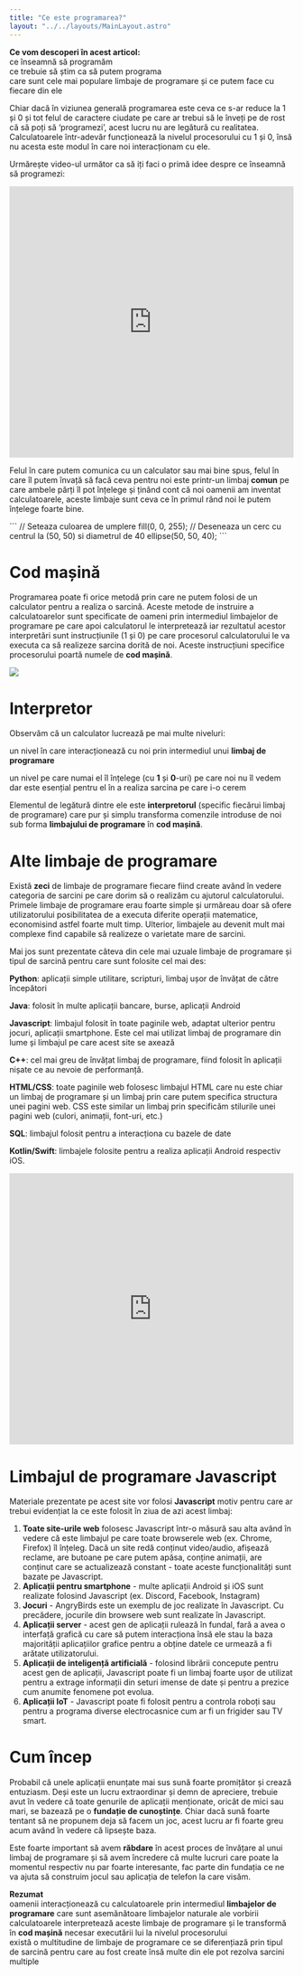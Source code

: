 ```yaml
---
title: "Ce este programarea?"
layout: "../../layouts/MainLayout.astro"
---
```



<Box knowledge> 
    <strong>Ce vom descoperi în acest articol:</strong>
    <br/><Check/>ce înseamnă să programăm
    <br/><Check/>ce trebuie să știm ca să putem programa
    <br/><Check/>care sunt cele mai populare limbaje de programare și ce putem face cu fiecare din ele
</Box>

Chiar dacă în viziunea generală programarea este ceva ce s-ar reduce la 1 și 0 și tot felul de caractere ciudate pe care ar trebui să le înveți pe de rost că să poți să ‘programezi’, acest lucru nu are legătură cu realitatea. Calculatoarele într-adevăr funcționează la nivelul procesorului cu 1 și 0, însă nu acesta este modul în care noi interacționam cu ele.

Urmărește video-ul următor ca să iți faci o primă idee despre ce înseamnă să programezi:

<iframe width="100%" height="480" src="https://www.youtube.com/embed/FCMxA3m_Imc" title="What is Programming? | Intro to JS: Drawing &amp; Animation | Computer programming | Khan Academy" frameborder="0" allow="accelerometer; autoplay; clipboard-write; encrypted-media; gyroscope; picture-in-picture; web-share" credentialless allowfullscreen></iframe>

Felul în care putem comunica cu un calculator sau mai bine spus, felul în care îl putem învață să facă ceva pentru noi este printr-un limbaj **comun** pe care ambele părți îl pot înțelege și ținând cont că noi oamenii am inventat calculatoarele, aceste limbaje sunt ceva ce în primul rând noi le putem înțelege foarte bine.

<P5Widget data_height="200">
```
// Seteaza culoarea de umplere
fill(0, 0, 255); 
// Deseneaza un cerc cu centrul la (50, 50) si diametrul de 40
ellipse(50, 50, 40);
```
</P5Widget>

# Cod mașină
Programarea poate fi orice metodă prin care ne putem folosi de un calculator pentru a realiza o sarcină. Aceste metode de instruire a calculatoarelor sunt specificate de oameni prin intermediul limbajelor de programare pe care apoi calculatorul le interpretează iar rezultatul acestor interpretări sunt instrucțiunile (1 și 0) pe care procesorul calculatorului le va executa ca să realizeze sarcina dorită de noi. Aceste instrucțiuni specifice procesorului poartă numele de <strong>cod mașină</strong>.

<img src="../assets/imgs/anim_hi.gif" class="img-box" />

# Interpretor
Observăm că un calculator lucrează pe mai multe niveluri:

<Arrow/>un nivel în care interacționează cu noi prin intermediul unui **limbaj de programare**

<Arrow/>un nivel pe care numai el îl înțelege (cu **1** și **0**-uri) pe care noi nu îl vedem dar este esențial pentru el în a realiza sarcina pe care i-o cerem

Elementul de legătură dintre ele este **interpretorul** (specific fiecărui limbaj de programare) care pur și simplu transforma comenzile introduse de noi sub forma **limbajului de programare** în **cod mașină**.

# Alte limbaje de programare 
Există **zeci** de limbaje de programare fiecare fiind create având în vedere categoria de sarcini pe care dorim să o realizăm cu ajutorul calculatorului. Primele limbaje de programare erau foarte simple și urmăreau doar să ofere utilizatorului posibilitatea de a executa diferite operații matematice, economisind astfel foarte mult timp. Ulterior, limbajele au devenit mult mai complexe find capabile să realizeze o varietate mare de sarcini.

Mai jos sunt prezentate câteva din cele mai uzuale limbaje de programare și tipul de sarcină pentru care sunt folosite cel mai des:

<Arrow/>**Python**: aplicații simple utilitare, scripturi, limbaj ușor de învățat de către începători

<Arrow/>**Java**: folosit în multe aplicații bancare, burse, aplicații Android

<Arrow/>**Javascript**: limbajul folosit în toate paginile web, adaptat ulterior pentru jocuri, aplicații smartphone. Este cel mai utilizat limbaj de programare din lume și limbajul pe care acest site se axează

<Arrow/>**C++**: cel mai greu de învățat limbaj de programare, fiind folosit în aplicații nișate ce au nevoie de performanță.

<Arrow/>**HTML/CSS**: toate paginile web folosesc limbajul HTML care nu este chiar un limbaj de programare și un limbaj prin care putem specifica structura unei pagini web. CSS este similar un limbaj prin specificăm stilurile unei pagini web (culori, animații, font-uri, etc.)

<Arrow/>**SQL**: limbajul folosit pentru a interacționa cu bazele de date

<Arrow/>**Kotlin/Swift**: limbajele folosite pentru a realiza aplicații Android respectiv iOS.

<iframe width="100%" height="480" src="https://www.youtube.com/embed/Y_9t3eQFmU4" title="Computer Science Basics: Programming Languages" frameborder="0" allow="accelerometer; autoplay; clipboard-write; encrypted-media; gyroscope; picture-in-picture; web-share" credentialless allowfullscreen></iframe>

# Limbajul de programare Javascript #
Materiale prezentate pe acest site vor folosi **Javascript** motiv pentru care ar trebui evidențiat la ce este folosit în ziua de azi acest limbaj:

1.  **Toate site-urile web** folosesc Javascript într-o măsură sau alta având în vedere că este limbajul pe care toate browserele web (ex. Chrome, Firefox) îl înțeleg. Dacă un site redă conținut video/audio, afișează reclame, are butoane pe care putem apăsa, conține animații, are conținut care se actualizează constant - toate aceste funcționalități sunt bazate pe Javascript.
2.  **Aplicații pentru smartphone** - multe aplicații Android și iOS sunt realizate folosind Javascript (ex. Discord, Facebook, Instagram)
3.  **Jocuri** - AngryBirds este un exemplu de joc realizate în Javascript. Cu precădere, jocurile din browsere web sunt realizate în Javascript.
4.  **Aplicații server** - acest gen de aplicații rulează în fundal, fară a avea o interfață grafică cu care să putem interacționa însă ele stau la baza majorității aplicațiilor grafice pentru a obține datele ce urmează a fi arătate utilizatorului.
5.  **Aplicații de inteligență artificială** - folosind librării concepute pentru acest gen de aplicații, Javascript poate fi un limbaj foarte ușor de utilizat pentru a extrage informații din seturi imense de date și pentru a prezice cum anumite fenomene pot evolua.
6.  **Aplicații IoT** - Javascript poate fi folosit pentru a controla roboți sau pentru a programa diverse electrocasnice cum ar fi un frigider sau TV smart.

# Cum încep
Probabil că unele aplicații enunțate mai sus sună foarte promițător și crează entuziasm. Deși este un lucru extraordinar și demn de apreciere, trebuie avut în vedere că toate genurile de aplicații menționate, oricât de mici sau mari, se bazează pe o <strong>fundație de cunoștințe</strong>. Chiar dacă sună foarte tentant să ne propunem deja să facem un joc, acest lucru ar fi foarte greu acum având în vedere că lipsește baza. 

Este foarte important să avem **răbdare** în acest proces de învățare al unui limbaj de programare și să avem încredere că multe lucruri care poate la momentul respectiv nu par foarte interesante, fac parte din fundația ce ne va ajuta să construim jocul sau aplicația de telefon la care visăm.

<Box attention>
<strong>Rezumat</strong>
<br/><Arrow/>oamenii interacționează cu calculatoarele prin intermediul <strong>limbajelor de programare</strong> care sunt asemănătoare limbajelor naturale ale vorbirii
<br/><Arrow/>calculatoarele interpretează aceste limbaje de programare și le transformă în <strong>cod mașină</strong> necesar executării lui la nivelul procesorului
<br/><Arrow/>există o multitudine de limbaje de programare ce se diferențiază prin tipul de sarcină pentru care au fost create însă multe din ele pot rezolva sarcini multiple
</Box>